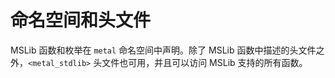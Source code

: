 # 命名空间和头文件

<ToBePolishedAfterTranslation />

<OrigninalPDF title="6.1 Namespace and Header Files" />

MSLib 函数和枚举在 `metal` 命名空间中声明。除了 MSLib 函数中描述的头文件之外，`<metal_stdlib>` 头文件也可用，并且可以访问 MSLib 支持的所有函数。
